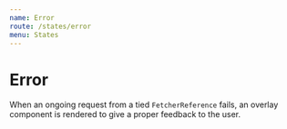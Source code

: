 ```yaml
---
name: Error
route: /states/error
menu: States
---
```



# Error

When an ongoing request from a tied `FetcherReference` fails, an overlay component is rendered
to give a proper feedback to the user.


<FailExample />